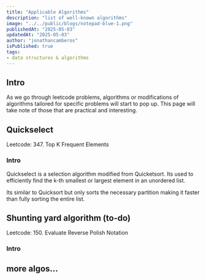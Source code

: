 ```yaml
---
title: "Applicable Algorithms"
description: "list of well-known algorithms"
image: "../../public/blogs/notepad-blue-1.png"
publishedAt: "2025-05-03"
updatedAt: "2025-05-03" 
author: "jonathancamberos"
isPublished: true
tags: 
- data structures & algorithms
---
```


## Intro

As we go through leetcode problems, algorithms or modifications of algorithms
tailored for specific problems will start to pop up. 
This page will take note of those that are practical and interesting.


## Quickselect

Leetcode: 347. Top K Frequent Elements

### Intro
Quickselect is a selection algorithm modified from Quicketsort. 
Its used to efficiently find the k-th smallest or largest element in an unordered list.

Its similar to Quicksort but only sorts the necessary partition
making it faster than fully sorting the entire list.


## Shunting yard algorithm (to-do)

Leetcode: 150. Evaluate Reverse Polish Notation

### Intro

## more algos...